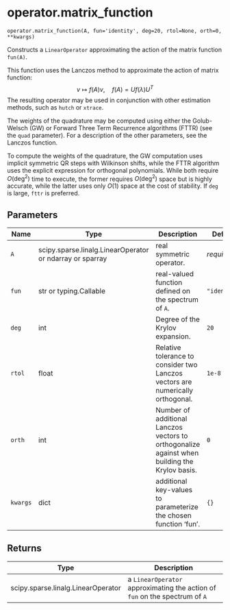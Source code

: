# operator.matrix_function { #primate.operator.matrix_function }

`operator.matrix_function(A, fun='identity', deg=20, rtol=None, orth=0, **kwargs)`

Constructs a `LinearOperator` approximating the action of the matrix function `fun(A)`. 

This function uses the Lanczos method to approximate the action of matrix function:
$$ v \mapsto f(A)v, \quad f(A) = U f(\lambda) U^T $$
The resulting operator may be used in conjunction with other estimation methods, such as `hutch` or `xtrace`.

The weights of the quadrature may be computed using either the Golub-Welsch (GW) or 
Forward Three Term Recurrence algorithms (FTTR) (see the `quad` parameter). For a description 
of the other parameters, see the Lanczos function. 

:::{.callout-note}
To compute the weights of the quadrature, the GW computation uses implicit symmetric QR steps with Wilkinson shifts, 
while the FTTR algorithm uses the explicit expression for orthogonal polynomials. While both require $O(\mathrm{deg}^2)$ time to execute, 
the former requires $O(\mathrm{deg}^2)$ space but is highly accurate, while the latter uses only $O(1)$ space at the cost of stability. 
If `deg` is large, `fttr` is preferred. 
:::

## Parameters

| Name     | Type                                                     | Description                                                                                   | Default      |
|----------|----------------------------------------------------------|-----------------------------------------------------------------------------------------------|--------------|
| `A`      | scipy.sparse.linalg.LinearOperator or ndarray or sparray | real symmetric operator.                                                                      | _required_   |
| `fun`    | str or typing.Callable                                   | real-valued function defined on the spectrum of `A`.                                          | `"identity"` |
| `deg`    | int                                                      | Degree of the Krylov expansion.                                                               | `20`         |
| `rtol`   | float                                                    | Relative tolerance to consider two Lanczos vectors are numerically orthogonal.                | `1e-8`       |
| `orth`   | int                                                      | Number of additional Lanczos vectors to orthogonalize against when building the Krylov basis. | `0`          |
| `kwargs` | dict                                                     | additional key-values to parameterize the chosen function 'fun'.                              | `{}`         |

## Returns

| Type                               | Description                                                                 |
|------------------------------------|-----------------------------------------------------------------------------|
| scipy.sparse.linalg.LinearOperator | a `LinearOperator` approximating the action of `fun` on the spectrum of `A` |